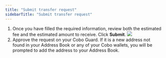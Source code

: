 ```yaml
---
title: "Submit transfer request"
sidebarTitle: "Submit transfer request"
---
```


1. Once you have filled the required information, review both the estimated fee and the estimated amount to receive. Click **Submit**.
   <img src="/images/transfers/transaction-fees.png" className="screenshot_modal"/>
2. Approve the request on your Cobo Guard. If it is a new address not found in your Address Book or any of your Cobo wallets, you will be prompted to add the address to your Address Book.